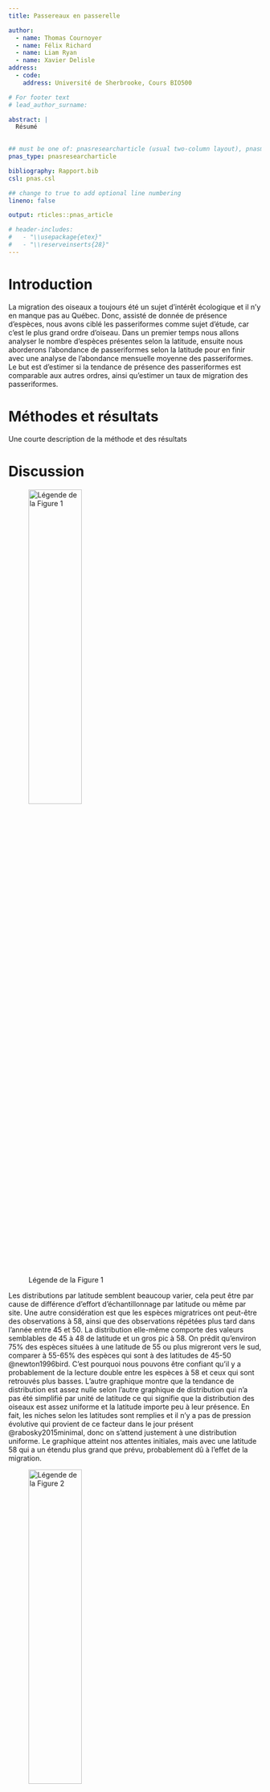 ```yaml
---
title: Passereaux en passerelle

author:
  - name: Thomas Cournoyer
  - name: Félix Richard
  - name: Liam Ryan
  - name: Xavier Delisle
address:
  - code: 
    address: Université de Sherbrooke, Cours BIO500

# For footer text
# lead_author_surname: 

abstract: |
  Résumé 
  

## must be one of: pnasresearcharticle (usual two-column layout), pnasmathematics (one column layout), or pnasinvited (invited submissions only)
pnas_type: pnasresearcharticle

bibliography: Rapport.bib
csl: pnas.csl

## change to true to add optional line numbering
lineno: false

output: rticles::pnas_article

# header-includes:
#   - "\\usepackage{etex}"
#   - "\\reserveinserts{28}"
---
```


Introduction {.unnumbered}
========================================
La migration des oiseaux a toujours été un sujet d’intérêt écologique et il n’y en manque pas au Québec. Donc, assisté de donnée de présence d’espèces, nous avons ciblé les passeriformes comme sujet d’étude, car c’est le plus grand ordre d’oiseau. Dans un premier temps nous allons analyser le nombre d’espèces présentes selon la latitude, ensuite nous aborderons l’abondance de passeriformes selon la latitude pour en finir avec une analyse de l’abondance mensuelle moyenne des passeriformes. Le but est d’estimer si la tendance de présence des passeriformes est comparable aux autres ordres, ainsi qu’estimer un taux de migration des passeriformes.


Méthodes et résultats {.unnumbered}
========================================
Une courte description de la méthode et des résultats

Discussion {#submitting-manuscripts .unnumbered}
========================================

![Légende de la Figure 1](Figure2.png){width=50% height=40%}

Les distributions par latitude semblent beaucoup varier, cela peut être par cause de différence d’effort d’échantillonnage par latitude ou même par site. Une autre considération est que les espèces migratrices ont peut-être des observations à 58, ainsi que des observations répétées plus tard dans l’année entre 45 et 50. La distribution elle-même comporte des valeurs semblables de 45 à 48 de latitude et un gros pic à 58. On prédit qu’environ 75% des espèces situées à une latitude de 55 ou plus migreront vers le sud, comparer à 55-65% des espèces qui sont à des latitudes de 45-50 @newton1996bird. C’est pourquoi nous pouvons être confiant qu’il y a probablement de la lecture double entre les espèces à 58 et ceux qui sont retrouvés plus basses. L’autre graphique montre que la tendance de distribution est assez nulle selon l’autre graphique de distribution qui n’a pas été simplifié par unité de latitude ce qui signifie que la distribution des oiseaux est assez uniforme et la latitude importe peu à leur présence. En fait, les niches selon les latitudes sont remplies et il n’y a pas de pression évolutive qui provient de ce facteur dans le jour présent @rabosky2015minimal, donc on s’attend justement à une distribution uniforme. Le graphique atteint nos attentes initiales, mais avec une latitude 58 qui a un étendu plus grand que prévu, probablement dû à l’effet de la migration. 

![Légende de la Figure 2](Figure3.png){width=50% height=40%}

Les résultats nous démontrent une grande abondance d’observation entre les latitudes 45 et 50, ainsi qu’une présence modérée d’observation à proximité de la latitude 60. La tendance générale de notre modèle semble démontrer une baisse des observations plus les sites sont aux nord. Ces résultats ne sont pas surprenants lorsqu'on considère que la majorité des passereaux sont des oiseaux migrateurs qui pour la plupart préfère un climat plus tempéré qui est typiquement plus présent dans le sud du Québec @desgranges2010potential. La distribution des oiseaux serait influencée autant par des facteurs climatiques que des facteurs en liens avec les habitats suggérant que le climat peut indirectement influencer la distribution des oiseaux en affectant la végétation @desgranges2010potential. Malgré cette tendance, nous avons un bon nombre d’observation à proximité de la latitude 60 ce qui semble aller à l’encontre de notre tendance. Il faut se rappeler que nos sites d’échantillonnages sont répartis à différentes latitudes et que la majorité de nos sites se situe dans le sud du Québec sauf pour quelques sites répartis dans le nord du Québec à proximité de la latitude 60. L’absence de site entre ces deux extrêmes viendrait expliquer pourquoi il y a une chute si soudaine entre les abondances d’observations. L’observation d’espèces de passereaux nordiques reste tout de même conforme avec les résultats obtenus par @desgranges2010potential qui eux avaient pu observer que certaines espèces restaient vraiment dans le nord de leur aire de répartition. Il serait intéressant de refaire l’expérience avec plus de sites qui seraient mieux répartis pour essayer de former un gradient continu de site d’observation du sud au nord. Ce gradient permettrait d’observer encore mieux la tendance ou à l’inverse de démontré que cette tendance était seulement l’objet de l’écart entre la répartition de nos sites d’observations. 

![Légende de la Figure 3](Figure4.png){width=50% height=40%}

La tendance d’abondance d’observations suit bien ce à quoi on s’attendrait dans un contexte de suivit d’oiseaux migrateurs selon les mois de l’année. On peut observer une hausse au niveau des observations en mars ce qui coïncide avec l’arrivée des espèces migratrices au Québec @gouvernement_canada. Cette hausse est aussi dû au début de la période de nidification qui va se dérouler jusqu’en mai [@gouvernement_canada;@saison_orinthologues]. Le deuxième pic d’observation est au mois d’août qui est le début de la migration inverse des espèces qui vont graduellement commencer leur migration au sud jusqu’au mois de novembre où les dernières espèces migratrices quittent le Québec pour aller vers des climats plus chauds [@gouvernement_canada;@saison_orinthologues]. Notre modèle représente donc bien les variations attendues d’observations des oiseaux migrateurs selon les différents mois de l’année au Québec. 

----------

\showmatmethods
Références {#references .unnumbered}
=====================================
\pnasbreak
